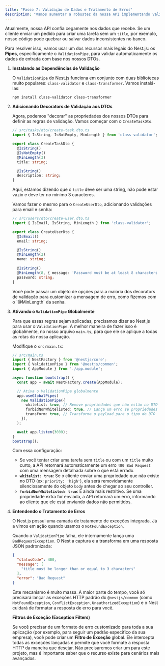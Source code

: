 ```yaml
---
title: "Passo 7: Validação de Dados e Tratamento de Erros"
description: "Vamos aumentar a robustez da nossa API implementando validação automática de dados de entrada com Pipes e DTOs, e entendendo como o Nest.js lida com exceções."
---
```



Atualmente, nossa API confia cegamente nos dados que recebe. Se um cliente enviar um pedido para criar uma tarefa sem um `title`, por exemplo, nosso código pode quebrar ou salvar dados inconsistentes no banco.

Para resolver isso, vamos usar um dos recursos mais legais do Nest.js: os **Pipes**, especificamente o `ValidationPipe`, para validar automaticamente os dados de entrada com base nos nossos DTOs.

1.  **Instalando as Dependências de Validação**

    O `ValidationPipe` do Nest.js funciona em conjunto com duas bibliotecas muito populares: `class-validator` e `class-transformer`. Vamos instalá-las:

    ```bash
    npm install class-validator class-transformer
    ```

2.  **Adicionando Decorators de Validação aos DTOs**

    Agora, podemos "decorar" as propriedades dos nossos DTOs para definir as regras de validação. Vamos começar com o `CreateTaskDto`.

    ```typescript
    // src/tasks/dto/create-task.dto.ts
    import { IsString, IsNotEmpty, MinLength } from 'class-validator';

    export class CreateTaskDto {
      @IsString()
      @IsNotEmpty()
      @MinLength(3)
      title: string;

      @IsString()
      description: string;
    }
    ```
    Aqui, estamos dizendo que o `title` deve ser uma string, não pode estar vazio e deve ter no mínimo 3 caracteres.

    Vamos fazer o mesmo para o `CreateUserDto`, adicionando validações para email e senha:
    ```typescript
    // src/users/dto/create-user.dto.ts
    import { IsEmail, IsString, MinLength } from 'class-validator';

    export class CreateUserDto {
      @IsEmail()
      email: string;

      @IsString()
      @MinLength(2)
      name: string;
      
      @IsString()
      @MinLength(8, { message: 'Password must be at least 8 characters long' })
      password: string;
    }
    ```
    <Aside type="tip" title="Mensagens de Erro Customizadas">
    Você pode passar um objeto de opções para a maioria dos decorators de validação para customizar a mensagem de erro, como fizemos com o `@MinLength` da senha.
    </Aside>

3.  **Ativando o `ValidationPipe` Globalmente**

    Para que essas regras sejam aplicadas, precisamos dizer ao Nest.js para usar o `ValidationPipe`. A melhor maneira de fazer isso é globalmente, no nosso arquivo `main.ts`, para que ele se aplique a todas as rotas da nossa aplicação.

    Modifique o `src/main.ts`:
    ```typescript
    // src/main.ts
    import { NestFactory } from '@nestjs/core';
    import { ValidationPipe } from '@nestjs/common';
    import { AppModule } from './app.module';

    async function bootstrap() {
      const app = await NestFactory.create(AppModule);

      // Ativa o ValidationPipe globalmente
      app.useGlobalPipes(
        new ValidationPipe({
          whitelist: true, // Remove propriedades que não estão no DTO
          forbidNonWhitelisted: true, // Lança um erro se propriedades extras forem enviadas
          transform: true, // Transforma o payload para o tipo do DTO
        }),
      );

      await app.listen(3000);
    }
    bootstrap();
    ```
    
    Com essa configuração:
    -   Se você tentar criar uma tarefa sem `title` ou com um `title` muito curto, a API retornará automaticamente um erro `400 Bad Request` com uma mensagem detalhada sobre o que está errado.
    -   **`whitelist: true`**: Se o cliente enviar uma propriedade que não existe no DTO (ex: `priority: 'high'`), ela será removidamente silenciosamente do objeto `body` antes de chegar ao seu controller.
    -   **`forbidNonWhitelisted: true`**: É ainda mais restritivo. Se uma propriedade extra for enviada, a API retornará um erro, informando ao cliente que ele está enviando dados não permitidos.

4.  **Entendendo o Tratamento de Erros**

    O Nest.js possui uma camada de tratamento de exceções integrada. Já a vimos em ação quando usamos o `NotFoundException`.

    Quando o `ValidationPipe` falha, ele internamente lança uma `BadRequestException`. O Nest a captura e a transforma em uma resposta JSON padronizada:

    ```json
    {
      "statusCode": 400,
      "message": [
        "title must be longer than or equal to 3 characters"
      ],
      "error": "Bad Request"
    }
    ```
    
    Este mecanismo é muito massa. A maior parte do tempo, você só precisará lançar as exceções HTTP padrão do `@nestjs/common` (como `NotFoundException`, `ConflictException`, `UnauthorizedException`) e o Nest cuidará de formatar a resposta de erro para você.

    **Filtros de Exceção (Exception Filters)**

    Se você precisar de um formato de erro customizado para toda a sua aplicação (por exemplo, para seguir um padrão específico da sua empresa), você pode criar um **Filtro de Exceção** global. Ele intercepta todas as exceções lançadas e permite que você formate a resposta HTTP da maneira que desejar. Não precisaremos criar um para este projeto, mas é importante saber que o recurso existe para cenários mais avançados.